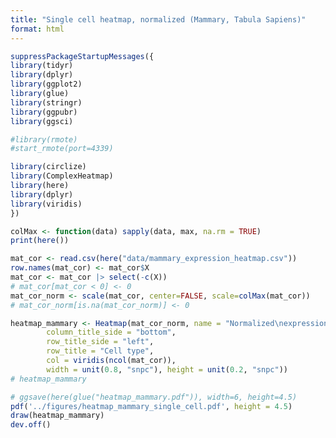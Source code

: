```yaml
---
title: "Single cell heatmap, normalized (Mammary, Tabula Sapiens)"
format: html
---
```


```r
suppressPackageStartupMessages({
library(tidyr)
library(dplyr)
library(ggplot2)
library(glue)
library(stringr)
library(ggpubr)
library(ggsci)

#library(rmote)
#start_rmote(port=4339)

library(circlize)
library(ComplexHeatmap)
library(here)
library(dplyr)
library(viridis)
})
```

```r
colMax <- function(data) sapply(data, max, na.rm = TRUE)
print(here())

```

```r
mat_cor <- read.csv(here("data/mammary_expression_heatmap.csv"))
row.names(mat_cor) <- mat_cor$X
mat_cor <- mat_cor |> select(-c(X))
# mat_cor[mat_cor < 0] <- 0
mat_cor_norm <- scale(mat_cor, center=FALSE, scale=colMax(mat_cor))
# mat_cor_norm[is.na(mat_cor_norm)] <- 0

heatmap_mammary <- Heatmap(mat_cor_norm, name = "Normalized\nexpression", column_title = "Marker",
        column_title_side = "bottom",
        row_title_side = "left",
        row_title = "Cell type",
        col = viridis(ncol(mat_cor)),
        width = unit(0.8, "snpc"), height = unit(0.2, "snpc"))
# heatmap_mammary
```

```r
# ggsave(here(glue("heatmap_mammary.pdf")), width=6, height=4.5)
pdf('../figures/heatmap_mammary_single_cell.pdf', height = 4.5)
draw(heatmap_mammary)
dev.off()
```
